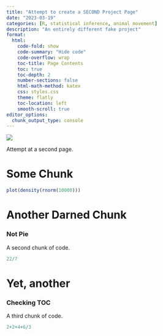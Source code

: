 ```yaml
---
title: "Attempt to create a SECOND Project Page"
date: "2023-03-19"
categories: [R, statistical inference, animal movement]
description: "An entirely different fake project"
format:
  html:
    code-fold: show
    code-summary: "Hide code"
    code-overflow: wrap
    toc-title: Page Contents
    toc: true
    toc-depth: 2
    number-sections: false
    html-math-method: katex
    css: styles.css
    theme: flatly
    toc-location: left
    smooth-scroll: true
editor_options: 
  chunk_output_type: console
---
```


![](feature.jpg){fig-alt="marten taking the bait"}

Attempt at a second page.

# Some Chunk

```r

plot(density(rnorm(10000)))
```


# Another Darned Chunk

### Not Pie
A second chunk of code.
```r
22/7
```


# Yet, another

### Checking TOC
A third chunk of code.
```r
2+2+4+6/3
```
